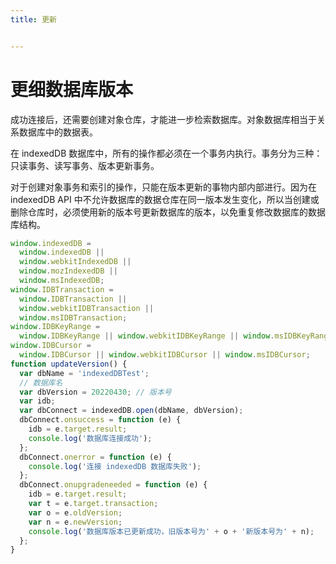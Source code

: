 ```yaml
---
title: 更新


---
```


# 更细数据库版本

成功连接后，还需要创建对象仓库，才能进一步检索数据库。对象数据库相当于关系数据库中的数据表。

在 indexedDB 数据库中，所有的操作都必须在一个事务内执行。事务分为三种：只读事务、读写事务、版本更新事务。

对于创建对象事务和索引的操作，只能在版本更新的事物内部内部进行。因为在 indexedDB API
中不允许数据库的数据仓库在同一版本发生变化，所以当创建或删除仓库时，必须使用新的版本号更新数据库的版本，以免重复修改数据库的数据库结构。

```js
window.indexedDB =
  window.indexedDB ||
  window.webkitIndexedDB ||
  window.mozIndexedDB ||
  window.msIndexedDB;
window.IDBTransaction =
  window.IDBTransaction ||
  window.webkitIDBTransaction ||
  window.msIDBTransaction;
window.IDBKeyRange =
  window.IDBKeyRange || window.webkitIDBKeyRange || window.msIDBKeyRange;
window.IDBCursor =
  window.IDBCursor || window.webkitIDBCursor || window.msIDBCursor;
function updateVersion() {
  var dbName = 'indexedDBTest';
  // 数据库名
  var dbVersion = 20220430; // 版本号
  var idb;
  var dbConnect = indexedDB.open(dbName, dbVersion);
  dbConnect.onsuccess = function (e) {
    idb = e.target.result;
    console.log('数据库连接成功');
  };
  dbConnect.onerror = function (e) {
    console.log('连接 indexedDB 数据库失败');
  };
  dbConnect.onupgradeneeded = function (e) {
    idb = e.target.result;
    var t = e.target.transaction;
    var o = e.oldVersion;
    var n = e.newVersion;
    console.log('数据库版本已更新成功，旧版本号为' + o + '新版本号为' + n);
  };
}
```

            